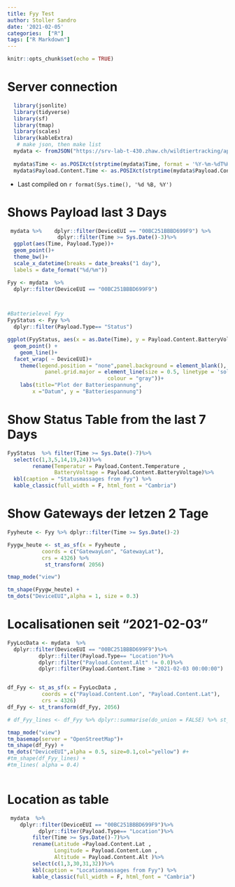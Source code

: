 ```yaml
---
title: Fyy Test
author: Stoller Sandro
date: '2021-02-05'
categories:  ["R"]
tags: ["R Markdown"]
---
```


```r
knitr::opts_chunk$set(echo = TRUE)
```



# Server connection
```r
  library(jsonlite)
  library(tidyverse)
  library(sf)
  library(tmap)
  library(scales) 
  library(kableExtra)
   # make json, then make list
  mydata <- fromJSON("https://srv-lab-t-430.zhaw.ch/wildtiertracking/api/parsed-data/json", flatten = TRUE)
  
  mydata$Time <- as.POSIXct(strptime(mydata$Time, format = '%Y-%m-%dT%H:%M:%S'), format = '%Y-%m-%dT%H:%M:%S')
  mydata$Payload.Content.Time <- as.POSIXct(strptime(mydata$Payload.Content.Time , format = '%Y-%m-%dT%H:%M:%S'), format = '%Y-%m-%dT%H:%M:%S')

```
- Last compiled on `r format(Sys.time(), '%d %B, %Y')`

# Shows Payload last 3 Days
```r

 mydata %>%    dplyr::filter(DeviceEUI == "00BC251BBBD699F9") %>%
                dplyr::filter(Time >= Sys.Date()-3)%>%
  ggplot(aes(Time, Payload.Type))+
  geom_point()+
  theme_bw()+
  scale_x_datetime(breaks = date_breaks("1 day"),
  labels = date_format("%d/%m"))


```
 

```r

Fyy <- mydata  %>%
  dplyr::filter(DeviceEUI == "00BC251BBBD699F9")



#Batterielevel Fyy
FyyStatus <- Fyy %>% 
  dplyr::filter(Payload.Type== "Status")  

ggplot(FyyStatus, aes(x = as.Date(Time), y = Payload.Content.BatteryVoltage, colour = DeviceEUI)) +
  geom_point() +
    geom_line()+
  facet_wrap( ~ DeviceEUI)+
    theme(legend.position = "none",panel.background = element_blank(),
            panel.grid.major = element_line(size = 0.5, linetype = 'solid',
                                colour = "gray"))+
    labs(title="Plot der Batteriespannung",
        x ="Datum", y = "Batteriespannung")
```
# Show Status Table from the last 7 Days

```r

FyyStatus  %>% filter(Time >= Sys.Date()-7)%>%
  select(c(1,3,5,14,19,24))%>%
        rename(Temperatur = Payload.Content.Temperature , 
               BatteryVoltage = Payload.Content.BatteryVoltage)%>%
  kbl(caption = "Statusmassages from Fyy") %>%
  kable_classic(full_width = F, html_font = "Cambria")
```
    
    
    

# Show Gateways der letzen 2 Tage
```r
Fyyheute <- Fyy %>% dplyr::filter(Time >= Sys.Date()-2) 

Fyygw_heute <- st_as_sf(x = Fyyheute ,                         
           coords = c("GatewayLon", "GatewayLat"),
           crs = 4326) %>% 
            st_transform( 2056)

tmap_mode("view")

tm_shape(Fyygw_heute) +
tm_dots("DeviceEUI",alpha = 1, size = 0.3)
```
    

# Localisationen seit "2021-02-03" 
```r

FyyLocData <- mydata  %>%
  dplyr::filter(DeviceEUI == "00BC251BBBD699F9")%>% 
          dplyr::filter(Payload.Type== "Location")%>%
          dplyr::filter("Payload.Content.Alt" != 0.0)%>%
          dplyr::filter(Payload.Content.Time > "2021-02-03 00:00:00")


df_Fyy <- st_as_sf(x = FyyLocData ,                         
           coords = c("Payload.Content.Lon", "Payload.Content.Lat"),
           crs = 4326)
df_Fyy <- st_transform(df_Fyy, 2056)

# df_Fyy_lines <- df_Fyy %>% dplyr::summarise(do_union = FALSE) %>% st_cast("LINESTRING")

tmap_mode("view")
tm_basemap(server = "OpenStreetMap")+
tm_shape(df_Fyy) +
tm_dots("DeviceEUI",alpha = 0.5, size=0.1,col="yellow") #+
#tm_shape(df_Fyy_lines) +
#tm_lines( alpha = 0.4)   
  
```

# Location as table

```r
 mydata  %>%
    dplyr::filter(DeviceEUI == "00BC251BBBD699F9")%>% 
          dplyr::filter(Payload.Type== "Location")%>%
        filter(Time >= Sys.Date()-7)%>%
        rename(Latitude =Payload.Content.Lat , 
               Longitude = Payload.Content.Lon ,
               Altitude = Payload.Content.Alt )%>%
        select(c(1,3,30,31,32))%>%
        kbl(caption = "Locationmassages from Fyy") %>%
        kable_classic(full_width = F, html_font = "Cambria") 
```

